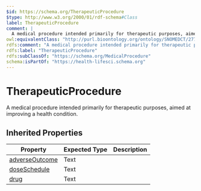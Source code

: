 ```yaml
---
$id: https://schema.org/TherapeuticProcedure
$type: http://www.w3.org/2000/01/rdf-schema#Class
label: TherapeuticProcedure
comment: |
  A medical procedure intended primarily for therapeutic purposes, aimed at improving a health condition.
owl:equivalentClass: "http://purl.bioontology.org/ontology/SNOMEDCT/277132007"
rdfs:comment: "A medical procedure intended primarily for therapeutic purposes, aimed at improving a health condition."
rdfs:label: "TherapeuticProcedure"
rdfs:subClassOf: "https://schema.org/MedicalProcedure"
schema:isPartOf: "https://health-lifesci.schema.org"
---
```


# TherapeuticProcedure

A medical procedure intended primarily for therapeutic purposes, aimed at improving a health condition.

## Inherited Properties

| Property | Expected Type | Description |
| --- | --- | --- |
| [adverseOutcome](https://schema.org/adverseOutcome) | Text |  |
| [doseSchedule](https://schema.org/doseSchedule) | Text |  |
| [drug](https://schema.org/drug) | Text |  |
